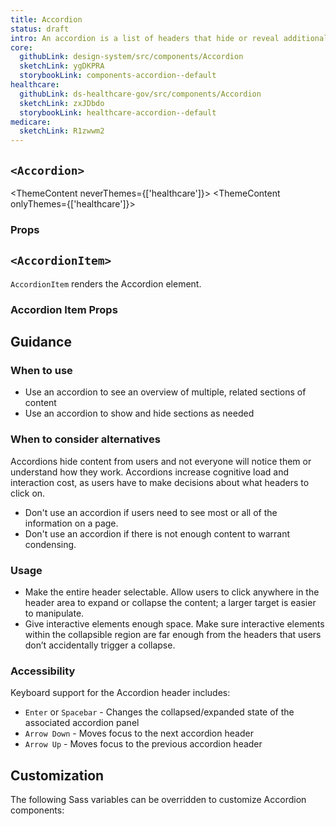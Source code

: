 ```yaml
---
title: Accordion
status: draft
intro: An accordion is a list of headers that hide or reveal additional content when selected.
core:
  githubLink: design-system/src/components/Accordion
  sketchLink: ygDKPRA
  storybookLink: components-accordion--default
healthcare:
  githubLink: ds-healthcare-gov/src/components/Accordion
  sketchLink: zxJDbdo
  storybookLink: healthcare-accordion--default
medicare:
  sketchLink: R1zwwm2
---
```



## `<Accordion>`

<ThemeContent neverThemes={['healthcare']}>
  <StorybookExample
    componentName="accordion"
    storyId="components-accordion--default"
  />
</ThemeContent>
<ThemeContent onlyThemes={['healthcare']}>
  <StorybookExample
    componentName="accordion"
    storyId="healthcare-accordion--default"
  />
</ThemeContent>

### Props

<PropTable componentName="Accordion" />

## `<AccordionItem>`

`AccordionItem` renders the Accordion element.

### Accordion Item Props

<PropTable componentName="AccordionItem" />

## Guidance

### When to use

- Use an accordion to see an overview of multiple, related sections of content
- Use an accordion to show and hide sections as needed

### When to consider alternatives

Accordions hide content from users and not everyone will notice them or understand how they work.
Accordions increase cognitive load and interaction cost, as users have to make decisions about what headers to click on.

- Don't use an accordion if users need to see most or all of the information on a page.
- Don't use an accordion if there is not enough content to warrant condensing.

### Usage

- Make the entire header selectable. Allow users to click anywhere in the header area to expand or collapse the content; a larger target is easier to manipulate.
- Give interactive elements enough space. Make sure interactive elements within the collapsible region are far enough from the headers that users don’t accidentally trigger a collapse.

### Accessibility

Keyboard support for the Accordion header includes:

- `Enter` or `Spacebar` - Changes the collapsed/expanded state of the associated accordion panel
- `Arrow Down` - Moves focus to the next accordion header
- `Arrow Up` - Moves focus to the previous accordion header

## Customization

The following Sass variables can be overridden to customize Accordion components:

<ComponentThemeOptions componentname="accordion" />
